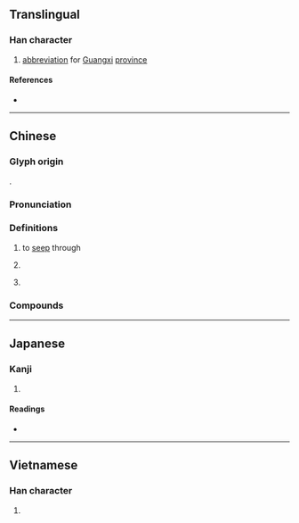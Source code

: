 {{also|漓}}
{{character info}}
==Translingual==

===Han character===
{{Han char|rn=85|rad=水|as=19|sn=22|four=30114|canj=EYBG|ids=⿰氵離}}

# [[abbreviation]] for [[Guangxi]] [[province]]

====References====
* {{Han ref|kx=0663.170|dkj=18779|dj=1072.120|hdz=31793.100|uh=7055|ud=28757|bh=F6E8|bd=63208}}

----

==Chinese==
{{zh-forms|s=漓|t2=漓}}

===Glyph origin===
{{Han etym}}
{{Han compound|水|離|ls=psc|c1=s|c2=p|t1=water}}.

===Pronunciation===
{{zh-pron
|m=lí
|c=lei4
|mn=lî
|mn-t=li5
|w=3li
|mc=y
|oc=y
|cat=v,pn
}}

===Definitions===
{{zh-hanzi}}

# to [[seep]] through
# {{zh-div|江|水}} {{place|zh|river|ar/Guangxi|c/China|t1={{w|Li River (Guangxi)|Li River}}}}
# {{zh-div|水}} {{zh-altname|大夏河}}

===Compounds===
{{zh-der|灕湘|灕江|灕然}}

{{zh-cat|Rivers in China}}

----

==Japanese==

===Kanji===
{{ja-kanji|grade=|rs=水19}}

# {{rfdef|ja|sort=水19}}

====Readings====
* {{ja-readings|on=[[り]] (ri)|kun=[[しみこむ]] (shimikomu)}}

----

==Vietnamese==

===Han character===
{{vi-readings|rs=水19| hanviet = li}}

# {{rfdef|vi|sort=水19}}